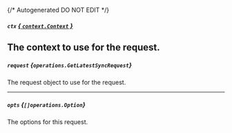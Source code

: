 {/* Autogenerated DO NOT EDIT  */}

##### `ctx` [*{ `context.Context` }*](https://pkg.go.dev/context#Context)
The context to use for the request.
---
##### `request` *{`operations.GetLatestSyncRequest`}*
The request object to use for the request.

<Collapsible openLabel={Labels.showProperties} closeLabel={Labels.hideProperties}>
  <GetLatestSyncRequest />
</Collapsible>

---
##### `opts` *{`[]operations.Option`}*
The options for this request.

